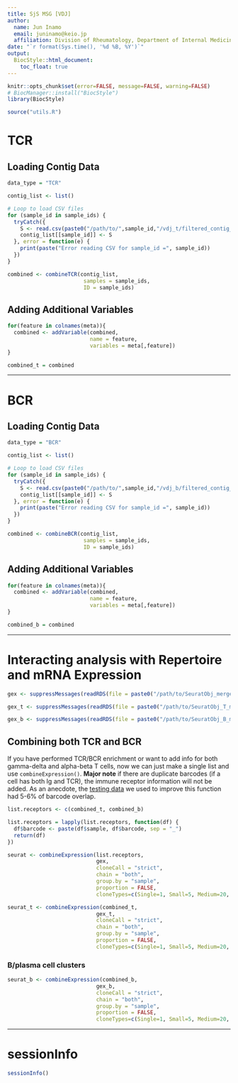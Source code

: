 ```yaml
---
title: SjS MSG [VDJ]
author: 
  name: Jun Inamo
  email: juninamo@keio.jp
  affiliation: Division of Rheumatology, Department of Internal Medicine, Keio University School of Medicine, Tokyo, Japan
date: "`r format(Sys.time(), '%d %B, %Y')`"
output:
  BiocStyle::html_document:
    toc_float: true
---
```


```r
knitr::opts_chunk$set(error=FALSE, message=FALSE, warning=FALSE)
# BiocManager::install("BiocStyle")
library(BiocStyle)
```

```r
source("utils.R")
```



# TCR

## Loading Contig Data

```r

data_type = "TCR"

contig_list <- list()

# Loop to load CSV files
for (sample_id in sample_ids) {
  tryCatch({
    S <- read.csv(paste0("/path/to/",sample_id,"/vdj_t/filtered_contig_annotations.csv"))
    contig_list[[sample_id]] <- S
  }, error = function(e) {
    print(paste("Error reading CSV for sample_id =", sample_id))
  })
}

```


```r
combined <- combineTCR(contig_list, 
                        samples = sample_ids, 
                        ID = sample_ids)
```


## Adding Additional Variables

```r

for(feature in colnames(meta)){
  combined <- addVariable(combined, 
                          name = feature, 
                          variables = meta[,feature])
}

combined_t = combined
```

***


# BCR

## Loading Contig Data

```r
data_type = "BCR"

contig_list <- list()

# Loop to load CSV files
for (sample_id in sample_ids) {
  tryCatch({
    S <- read.csv(paste0("/path/to/",sample_id,"/vdj_b/filtered_contig_annotations.csv"))
    contig_list[[sample_id]] <- S
  }, error = function(e) {
    print(paste("Error reading CSV for sample_id =", sample_id))
  })
}


```


```r
combined <- combineBCR(contig_list, 
                        samples = sample_ids, 
                        ID = sample_ids)
```

## Adding Additional Variables
```r

for(feature in colnames(meta)){
  combined <- addVariable(combined, 
                          name = feature, 
                          variables = meta[,feature])
}

combined_b = combined
```



***

# Interacting analysis with Repertoire and mRNA Expression


```r

gex <- suppressMessages(readRDS(file = paste0("/path/to/SeuratObj_merged_GEX.rds")))

gex_t <- suppressMessages(readRDS(file = paste0("/path/to/SeuratObj_T_merged_GEX.rds")))

gex_b <- suppressMessages(readRDS(file = paste0("/path/to/SeuratObj_B_merged_GEX.rds")))

```

## Combining both TCR and BCR 

If you have performed TCR/BCR enrichment or want to add info for both gamma-delta and alpha-beta T cells, now we can just make a single list and use ```combineExpression()```. **Major note** if there are duplicate barcodes (if a cell has both Ig and TCR), the immune receptor information will not be added. As an anecdote, the [testing data](https://support.10xgenomics.com/single-cell-vdj/datasets/6.0.1/SC5v2_Melanoma_5Kcells_Connect_single_channel_SC5v2_Melanoma_5Kcells_Connect_single_channel) we used to improve this function had 5-6% of barcode overlap.


```r

list.receptors <- c(combined_t, combined_b)

```

```r

list.receptors = lapply(list.receptors, function(df) {
  df$barcode <- paste(df$sample, df$barcode, sep = "_")
  return(df)
})
```



```r

seurat <- combineExpression(list.receptors, 
                            gex, 
                            cloneCall = "strict", 
                            chain = "both",
                            group.by = "sample", 
                            proportion = FALSE, 
                            cloneTypes=c(Single=1, Small=5, Medium=20, Large=100, Hyperexpanded=500))

```


```r
seurat_t <- combineExpression(combined_t, 
                            gex_t, 
                            cloneCall = "strict", 
                            chain = "both",
                            group.by = "sample", 
                            proportion = FALSE, 
                            cloneTypes=c(Single=1, Small=5, Medium=20, Large=100, Hyperexpanded=500))

```

### B/plasma cell clusters

```r
seurat_b <- combineExpression(combined_b, 
                            gex_b, 
                            cloneCall = "strict", 
                            chain = "both",
                            group.by = "sample", 
                            proportion = FALSE, 
                            cloneTypes=c(Single=1, Small=5, Medium=20, Large=100, Hyperexpanded=500))

```

***



# sessionInfo
```r
sessionInfo()
```
